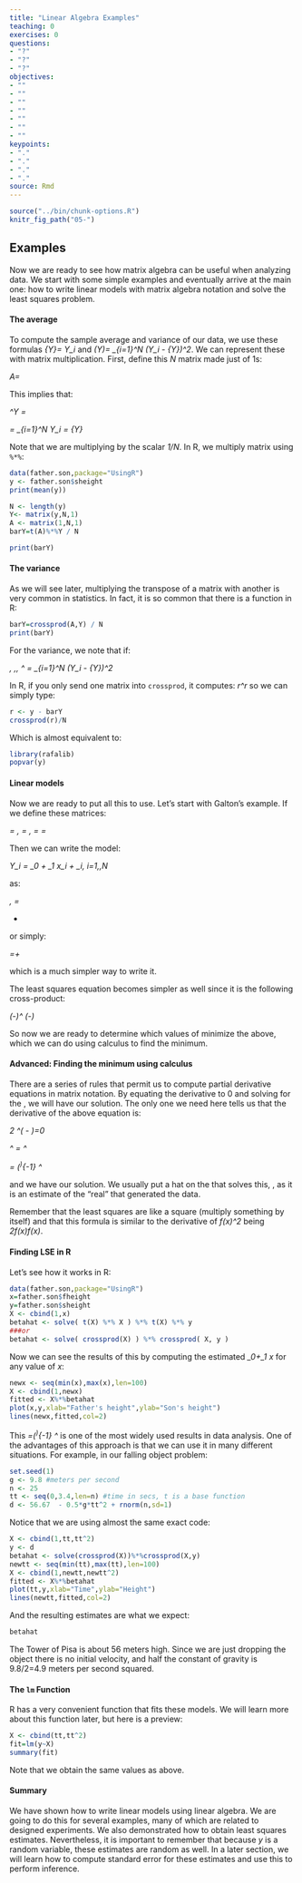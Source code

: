 ```yaml
---
title: "Linear Algebra Examples"
teaching: 0
exercises: 0
questions:
- "?"
- "?"
- "?"
objectives:
- ""
- ""
- ""
- ""
- ""
- ""
- ""
keypoints:
- "."
- "."
- "."
- "."
source: Rmd
---
```


```r
source("../bin/chunk-options.R")
knitr_fig_path("05-")
```


## Examples 

Now we are ready to see how matrix algebra can be useful when analyzing data. We start with some simple examples and eventually arrive at the main one: how to write linear models with matrix algebra notation and solve the least squares problem.


#### The average

To compute the sample average and variance of our data, we use these formulas <i>\bar{Y}=\frac{1}{N} Y_i</i> and <i>\mbox{var}(Y)=\frac{1}{N} \sum_{i=1}^N (Y_i - \bar{Y})^2</i>. We can represent these with matrix multiplication. First, define this <i>N \times 1</i> matrix made just of 1s:

<i>
A=\begin{pmatrix}
1\\
1\\
\vdots\\
1
\end{pmatrix}
</i>

This implies that:

<i>
\frac{1}{N}
\mathbf{A}^\top Y = \frac{1}{N}
\begin{pmatrix}1&1&\dots&1\end{pmatrix}
\begin{pmatrix}
Y_1\\
Y_2\\
\vdots\\
Y_N
\end{pmatrix}=
\frac{1}{N} \sum_{i=1}^N Y_i
= \bar{Y}
</i>

Note that we are multiplying by the scalar <i>1/N</i>. In R, we multiply matrix using `%*%`:

```r
data(father.son,package="UsingR")
y <- father.son$sheight
print(mean(y))

N <- length(y)
Y<- matrix(y,N,1)
A <- matrix(1,N,1)
barY=t(A)%*%Y / N

print(barY)
```

#### The variance

As we will see later, multiplying the transpose of a matrix with another is very common in statistics. In fact, it is so common that there is a function in R:

```r
barY=crossprod(A,Y) / N
print(barY)
```

For the variance, we note that if:

<i>
\mathbf{r}\equiv \begin{pmatrix}
Y_1 - \bar{Y}\\
\vdots\\
Y_N - \bar{Y}
\end{pmatrix}, \,\,
\frac{1}{N} \mathbf{r}^\top\mathbf{r} = 
\frac{1}{N}\sum_{i=1}^N (Y_i - \bar{Y})^2
</i>

In R, if you only send one matrix into `crossprod`, it computes: <i>r^\top r</i> so we can simply type:

```r
r <- y - barY
crossprod(r)/N
```

Which is almost equivalent to:
```r
library(rafalib)
popvar(y) 
```

#### Linear models

Now we are ready to put all this to use. Let's start with Galton's example. If we define these matrices:
 
<i>
\mathbf{Y} = \begin{pmatrix}
Y_1\\
Y_2\\
\vdots\\
Y_N
\end{pmatrix}
,
\mathbf{X} = \begin{pmatrix}
1&x_1\\
1&x_2\\
\vdots\\
1&x_N
\end{pmatrix}
,
\mathbf{\beta} = \begin{pmatrix}
\beta_0\\
\beta_1
\end{pmatrix} \mbox{ and }
\mathbf{\varepsilon} = \begin{pmatrix}
\varepsilon_1\\
\varepsilon_2\\
\vdots\\
\varepsilon_N
\end{pmatrix}
</i>



Then we can write the model:

<i>
Y_i = \beta_0 + \beta_1 x_i + \varepsilon_i, i=1,\dots,N 
</i>

as: 


<i>
\,
\begin{pmatrix}
Y_1\\
Y_2\\
\vdots\\
Y_N
\end{pmatrix} = 
\begin{pmatrix}
1&x_1\\
1&x_2\\
\vdots\\
1&x_N
\end{pmatrix}
\begin{pmatrix}
\beta_0\\
\beta_1
\end{pmatrix} +
\begin{pmatrix}
\varepsilon_1\\
\varepsilon_2\\
\vdots\\
\varepsilon_N
\end{pmatrix}
</i>

or simply: 

<i>
\mathbf{Y}=\mathbf{X}\boldsymbol{\beta}+\boldsymbol{\varepsilon}
</i>

which is a much simpler way to write it. 


The least squares equation becomes simpler as well since it is the following cross-product:

<i>
(\mathbf{Y}-\mathbf{X}\boldsymbol{\beta})^\top
(\mathbf{Y}-\mathbf{X}\boldsymbol{\beta})
</i>

So now we are ready to determine which values of <i>\beta</i> minimize the above, which we  can do  using calculus to find the minimum. 

#### Advanced: Finding the minimum using calculus

There are a series of rules that permit us to compute partial derivative equations in matrix notation. By equating the derivative to 0 and solving for the <i>\beta</i>, we will have our solution. The only one we need here tells us that the derivative of the above equation is:

<i>
2 \mathbf{X}^\top (\mathbf{Y} - \mathbf{X} \boldsymbol{\hat{\beta}})=0
</i>

<i>
\mathbf{X}^\top \mathbf{X} \boldsymbol{\hat{\beta}} = \mathbf{X}^\top \mathbf{Y}   
</i>


<i>
\boldsymbol{\hat{\beta}} = (\mathbf{X}^\top \mathbf{X})^{-1} \mathbf{X}^\top \mathbf{Y}   
</i>

and we have our solution. We usually put a hat on the <i>\beta</i> that solves this, <i>\hat{\beta}</i> , as it is an estimate of the "real" <i>\beta</i> that generated the data.

Remember that the least squares are like a square (multiply something by itself) and that this formula is similar to the derivative of <i>f(x)^2</i> being <i>2f(x)f\prime (x)</i>. 


#### Finding LSE in R

Let's see how it works in R:

```r
data(father.son,package="UsingR")
x=father.son$fheight
y=father.son$sheight
X <- cbind(1,x)
betahat <- solve( t(X) %*% X ) %*% t(X) %*% y
###or
betahat <- solve( crossprod(X) ) %*% crossprod( X, y )
```


Now we can see the results of this by computing the estimated <i>\hat{\beta}_0+\hat{\beta}_1 x</i> for any value of <i>x</i>:

```r
newx <- seq(min(x),max(x),len=100)
X <- cbind(1,newx)
fitted <- X%*%betahat
plot(x,y,xlab="Father's height",ylab="Son's height")
lines(newx,fitted,col=2)
```

This <i>\hat{\boldsymbol{\beta}}=(\mathbf{X}^\top \mathbf{X})^{-1} \mathbf{X}^\top \mathbf{Y}</i> is one of the most widely used results in data analysis. One of the advantages of this approach is that we can use it in many different situations.  For example, in our falling object problem: 
 
```r
set.seed(1)
g <- 9.8 #meters per second
n <- 25
tt <- seq(0,3.4,len=n) #time in secs, t is a base function
d <- 56.67  - 0.5*g*tt^2 + rnorm(n,sd=1)
```

Notice that we are using almost the same exact code:


```r
X <- cbind(1,tt,tt^2)
y <- d
betahat <- solve(crossprod(X))%*%crossprod(X,y)
newtt <- seq(min(tt),max(tt),len=100)
X <- cbind(1,newtt,newtt^2)
fitted <- X%*%betahat
plot(tt,y,xlab="Time",ylab="Height")
lines(newtt,fitted,col=2)
```

And the resulting estimates are what we expect:

```r
betahat
```

The Tower of Pisa is about 56 meters high. Since we are just dropping the object there is no initial velocity, and half the constant of gravity is 9.8/2=4.9 meters per second squared.

#### The `lm` Function
R has a very convenient function that fits these models. We will learn more about this function later, but here is a preview:

```r
X <- cbind(tt,tt^2)
fit=lm(y~X)
summary(fit)
```

Note that we obtain the same values as above.

#### Summary

We have shown how to write linear models using linear algebra. We are going to do this for several examples, many of which are related to designed experiments. We also demonstrated how to obtain least squares estimates. Nevertheless, it is important to remember that because <i>y</i> is a random variable, these estimates are random as well. In a later section, we will learn how to compute standard error for these estimates and use this to perform inference.

